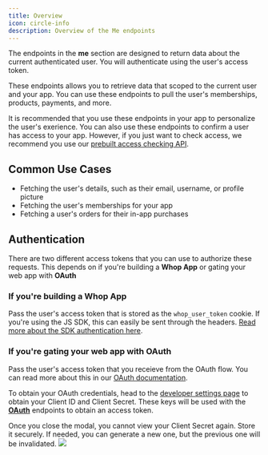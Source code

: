 ```yaml
---
title: Overview
icon: circle-info
description: Overview of the Me endpoints
---
```


The endpoints in the **me** section are designed to return data about the current authenticated user. You will authenticate using the user's access token.

These endpoints allows you to retrieve data that scoped to the current user and your app. You can use these endpoints to pull the user's memberships, products, payments, and more.

It is recommended that you use these endpoints in your app to personalize the user's exerience. You can also use these endpoints to confirm a user has access to your app. However, if you just want to check access, we recommend you use our [prebuilt access checking API](/hi).

## Common Use Cases

- Fetching the user's details, such as their email, username, or profile picture
- Fetching the user's memberships for your app
- Fetching a user's orders for their in-app purchases

## Authentication

There are two different access tokens that you can use to authorize these requests. This depends on if you're building a **Whop App** or gating your web app with **OAuth**

### If you're building a **Whop App**

Pass the user's access token that is stored as the `whop_user_token` cookie. If you're using the JS SDK, this can easily be sent through the headers. [Read more about the SDK authentication here](/sdk/api).

### If you're gating your web app with **OAuth**

Pass the user's access token that you receieve from the OAuth flow. You can read more about this in our [OAuth documentation](/oauth).

To obtain your OAuth credentials, head to the [developer settings page](https://dash.whop.com/settings/developer) to obtain your Client ID and Client Secret. These keys will be used with the [**OAuth**](/oauth) endpoints to obtain an access token.

<Warning>
  Once you close the modal, you cannot view your Client Secret again. Store it
  securely. If needed, you can generate a new one, but the previous one will be
  invalidated.
</Warning>

<Frame>
  <img src="https://i.imgur.com/Sqptcno.png" />
</Frame>
